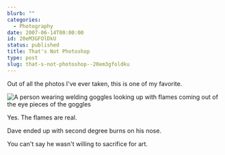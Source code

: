 ```yaml
---
blurb: ""
categories:
  - Photography
date: 2007-06-14T00:00:00
id: 20eM3GFOlDkU
status: published
title: That's Not Photoshop
type: post
slug: that-s-not-photoshop--20em3gfoldku
---
```


Out of all the photos I've ever taken, this is one of my favorite. 

<Img src="fire_eyes_1" alt="A person wearing welding goggles looking up with flames coming out of the eye pieces of the goggles" /> 

Yes. The flames are real. 

Dave ended up with second degree burns on his nose. 

You can't say he wasn't willing to sacrifice for art.
